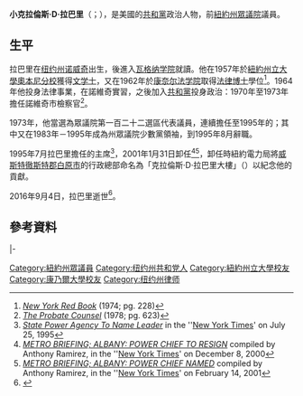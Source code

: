 {{多個問題|
{{Expand|time=2017-03-02T12:55:43+00:00}}
{{请求翻译|time=2017-03-02T12:55:43+00:00}}
}}
{{Infobox Officeholder
|name	          = 小克拉倫斯·D·拉巴里
|image            = 
|native_name      = Clarence D. Rappleyea Jr.
|native_name_lang = en
|caption        = 
|state_house    = 紐約州
|district       = 第一百二十二
|term_start     = 1973年1月3日
|term_end       = 1995年8月15日
|predecessor    = {{le|小斯蒂芬·勞埃德·里福德|Lloyd Stephen Riford Jr.}}
|successor      = {{le|克利福德·W·克勞奇|Clifford W. Crouch}}
|office1        = 紐約州眾議院少數黨領袖
|term_start1    = 1983年1月5日
|term_end1      = 1995年1月3日
|predecessor1   = {{le|詹姆斯·L·埃默里|James L. Emery}}
|successor1     = {{le|托馬斯·M·雷諾茲|Thomas M. Reynolds}}
|birth_date     = {{birth date|1933|11|2}}
|birth_place    = [[美国|美国]][[纽约州|纽约州]][[诺威奇_(纽约州)|诺威奇]]
|death_date     = {{death date and age|2016|9|4|1933|11|2}}
|death_place    = 美国纽约州[[奥尔巴尼|奥尔巴尼]]
|party          = [[共和黨_(美國)|共和黨]]
|spouse         = 
|children       = 
|alma_mater     = [[紐約州立大學奧本尼分校|紐約州立大學奧本尼分校]]<br>[[康奈尔法学院|康奈尔法学院]]
|occupation     =
|signature      = 
|website        = 
}}

'''小克拉倫斯·D·拉巴里'''（{{lang-en|Clarence D. Rappleyea Jr.}}；{{bd|1933年|11月2日|2016年|9月4日}}），是美國的[[共和黨_(美國)|共和黨]]政治人物，前[[紐約州眾議院|紐約州眾議院]]議員。

==生平==
拉巴里在[[纽约州|纽约州]][[诺威奇_(纽约州)|诺威奇]]出生，後進入[[瓦格纳学院|瓦格纳学院]]就讀。他在1957年於[[紐約州立大學奧本尼分校|紐約州立大學奧本尼分校]]獲得[[文学士|文学士]]，又在1962年於[[康奈尔法学院|康奈尔法学院]]取得[[法律博士|法律博士]]學位<ref>[https://books.google.com.br/books?id=Vt9WAAAAYAAJ&q=red+book+clarence+d+rappleyea+college&dq=red+book+clarence+d+rappleyea+college&hl=pt-BR&sa=X&ei=MskKVbT8G4K-ggS3x4GoBQ&ved=0CCcQ6AEwAA ''New York Red Book''] {{Wayback|url=https://books.google.com.br/books?id=Vt9WAAAAYAAJ&q=red+book+clarence+d+rappleyea+college&dq=red+book+clarence+d+rappleyea+college&hl=pt-BR&sa=X&ei=MskKVbT8G4K-ggS3x4GoBQ&ved=0CCcQ6AEwAA |date=20160913174545 }} (1974; pg. 228)</ref>。1964年他投身法律事業，在諾維奇實習，之後加入[[共和黨_(美國)|共和黨]]投身政治：1970年至1973年擔任諾維奇市檢察官<ref>[https://books.google.com.br/books?ei=Ls8KVbbCOYq4ggTG04KoAg&hl=pt-BR&id=Skc8AQAAIAAJ&dq=clarence+d+rappleyea+1933&focus=searchwithinvolume&q=rappleyea ''The Probate Counsel''] {{Wayback|url=https://books.google.com.br/books?ei=Ls8KVbbCOYq4ggTG04KoAg&hl=pt-BR&id=Skc8AQAAIAAJ&dq=clarence+d+rappleyea+1933&focus=searchwithinvolume&q=rappleyea |date=20160913170918 }} (1978; pg. 623)</ref>。

1973年，他當選為{{le|第180屆紐約州議會|180th New York State Legislature}}眾議院第一百二十二選區代表議員，連續擔任至1995年的{{le|第191屆紐約州議會|191st New York State Legislature|第191屆州議會}}；其中又在1983年－1995年成為州眾議院少數黨領袖，到1995年8月辭職。

1995年7月拉巴里擔任{{le|紐約電力局|New York Power Authority}}的主席<ref>[https://www.nytimes.com/1995/07/25/nyregion/state-power-agency-to-name-leader.html ''State Power Agency To Name Leader''] {{Wayback|url=https://www.nytimes.com/1995/07/25/nyregion/state-power-agency-to-name-leader.html |date=20160305155128 }} in the ''[[New_York_Times|New York Times]]' on July 25, 1995</ref>，2001年1月31日卸任<ref>[https://www.nytimes.com/2000/12/08/nyregion/metro-briefing.html ''METRO BRIEFING; ALBANY: POWER CHIEF TO RESIGN''] {{Wayback|url=https://www.nytimes.com/2000/12/08/nyregion/metro-briefing.html |date=20180205005039 }} compiled by Anthony Ramirez, in the ''[[New_York_Times|New York Times]]' on December 8, 2000</ref><ref>[https://www.nytimes.com/2001/02/14/nyregion/metro-briefing.html ''METRO BRIEFING; ALBANY: POWER CHIEF NAMED''] {{Wayback|url=https://www.nytimes.com/2001/02/14/nyregion/metro-briefing.html |date=20160306133009 }} compiled by Anthony Ramirez, in the ''[[New_York_Times|New York Times]]' on February 14, 2001</ref>，卸任時紐約電力局將[[威斯特徹斯特郡|威斯特徹斯特郡]][[白原市_(紐約州)|白原市]]的行政總部命名為「克拉倫斯·D·拉巴里大樓」（{{lang|en|Clarence D. Rappleyea Building}}）以紀念他的貢獻。

2016年9月4日，拉巴里逝世<ref>{{cite web |url=http://www.wilsonfh.com/book-of-memories/2700301/rappleyea-clarence/obituary.php |title=Obituary for Clarence Rappleyea |date= |website= |publisher=Wilson Funeral Home |access-date=September 5, 2016 |archive-date=2017-01-11 |archive-url=https://web.archive.org/web/20170111081734/http://www.wilsonfh.com/book-of-memories/2700301/rappleyea-clarence/obituary.php |dead-url=no }}</ref>。

==參考資料==
{{reflist}}

{{s-start}}
{{s-par|us-ny-hs}}
{{s-bef|before={{le|小斯蒂芬·勞埃德·里福德|Lloyd Stephen Riford Jr.}}}}
{{s-ttl|title=紐約州眾議院第一百二十二選區<br>[[紐約州眾議院|眾議院議員]]|years=1973年－1995年}}
{{s-aft|after={{le|克利福德·W·克勞奇|Clifford W. Crouch}}}}
|-
{{s-bef|before={{le|詹姆斯·L·埃默里|James L. Emery}}}}
{{s-ttl|title=紐約州眾議院少數黨領袖|years=1983年－1995年}}
{{s-aft|after={{le|托馬斯·M·雷諾茲|Thomas M. Reynolds}}}}
{{s-end}}

{{authority control}}
{{DEFAULTSORT:Rappleyea, Clarence D., Jr.}}

[[Category:紐約州眾議員|Category:紐約州眾議員]]
[[Category:纽约州共和党人|Category:纽约州共和党人]]
[[Category:紐約州立大學校友|Category:紐約州立大學校友]]
[[Category:康乃爾大學校友|Category:康乃爾大學校友]]
[[Category:纽约州律师|Category:纽约州律师]]